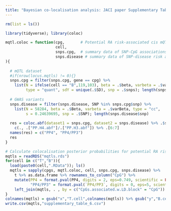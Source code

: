 ```yaml
---
title: "Bayesian co-localisation analysis: JACI paper Supplementary Table 6"
---
```


```r
rm(list = ls())

library(tidyverse); library(coloc)

mqtl.coloc = function(cpg,       # Potential RA risk-associated cis mQTL CpG
                      cell,
                      snps.cpg,  # summary data of SNP-CpG associations from mQTL analysis
                      snps.disease # summary data of SNP-disease risk associations from GWAS
){
  
  # mQTL dataset
  #if(nrow(locus.mqtls) != 0){}
  snps.cpg = filter(snps.cpg, gene == cpg) %>%
    list(N = ifelse(cell == "B",119,103), beta = .$beta, varbeta = .$varBeta,
         type = "quant", sdY = unique(.$SD), snp = .$snps); length(snps.cpg$snp)
  
  # GWAS variants 
  snps.disease = filter(snps.disease, SNP %in% snps.cpg$snp) %>%
    list(N = 58284, beta = .$Beta, varbeta = .$varBeta, type = "cc",
         s = 0.24639695, snp = .$SNP); length(snps.disease$snp)
  
  res = coloc.abf(dataset1 = snps.cpg, dataset2 = snps.disease) %>% .$summary %>%
    c(., .["PP.H4.abf"]/.["PP.H3.abf"]) %>% .[6:7]
  names(res) = c("PP4", "PP4/PP3")
  res
}

# Calculate colocalisation posterior probabilities for potential RA risk-associated cis mQTLs
mqtls = readRDS("mqtls.rds")
for(cell in c("T","B")){
  load(paste0(cell,".RData")); ls()
  mqtls = sapply(cpgs, mqtl.coloc, cell, snps.cpg, snps.disease) %>%
    t %>% as.data.frame %>% rownames_to_column("CpG") %>%
    mutate(PP4 = format.pval(PP4, digits = 2, eps=0.749, scientific = FALSE),
           "PP4/PP3" = format.pval(`PP4/PP3`, digits = 0, eps=5, scientific = FALSE)) %>%
    left_join(mqtls, . , by = c("CpGs.associated.w.LD.block" = "CpG"))
}
colnames(mqtls) = gsub("x","T.cell",colnames(mqtls)) %>% gsub("y","B.cell",.)
write.csv(mqtls,"supplementary_table_6.csv")

```